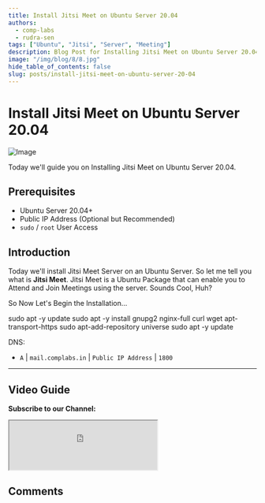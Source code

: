 ```yaml
---
title: Install Jitsi Meet on Ubuntu Server 20.04
authors:
  - comp-labs
  - rudra-sen
tags: ["Ubuntu", "Jitsi", "Server", "Meeting"]
description: Blog Post for Installing Jitsi Meet on Ubuntu Server 20.04.
image: "/img/blog/8/8.jpg"
hide_table_of_contents: false
slug: posts/install-jitsi-meet-on-ubuntu-server-20-04
---
```



# Install Jitsi Meet on Ubuntu Server 20.04

![Image](/img/blog/8/8.jpg)

Today we'll guide you on Installing Jitsi Meet on Ubuntu Server 20.04.

<!-- truncate -->

## Prerequisites

- Ubuntu Server 20.04+
- Public IP Address (Optional but Recommended)
- `sudo` / `root` User Access

## Introduction

Today we'll install Jitsi Meet Server on an Ubuntu Server. So let me tell you what is **Jitsi Meet**. Jitsi Meet is a Ubuntu Package that can enable you to Attend and Join Meetings using the server. Sounds Cool, Huh?

So Now Let's Begin the Installation...

sudo apt -y update
sudo apt -y install gnupg2 nginx-full curl wget apt-transport-https
sudo apt-add-repository universe
sudo apt -y update

DNS:
- `A` | `mail.complabs.in` | `Public IP Address` | `1800`

---

## Video Guide

**Subscribe to our Channel:**

<iframe
  src="https://complabs.in/html/subscribe.html"
  title="Subscribe Comp Labs"
  height="100"
></iframe>

## Comments

<Giscus
  id="comments"
  repo="Comp-Labs/comp-labs-website"
  repoId="R_kgDOGaLmeA"
  category="General"
  categoryId="DIC_kwDOGaLmeM4CBAA6"
  mapping="title"
  term="Comments"
  reactionsEnabled="1"
  emitMetadata="0"
  inputPosition="top"
  theme="preferred_color_scheme"
  lang="en"
  loading="lazy"
/>
